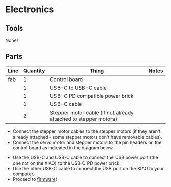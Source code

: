 
# Electronics

## Tools

None!

## Parts

| Line | Quantity | Thing                            | Notes                                          |
| ---- | -------- | -------------------------------- | ---------------------------------------------- |
|fab   | 1		  |Control board			 |												  |
|      | 1		  | USB-C to USB-C cable						 |												  |
|      | 1 		  | USB-C PD compatible power brick							 |												  |
|      | 1		  | USB-C cable		 |												  |
|      | 2		  | Stepper motor cable (if not already attached to stepper motors)		 |												  |

- Connect the stepper motor cables to the stepper motors (if they aren't already attached - some stepper motors don't have removable cables).
- Connect the servo motor and stepper motors to the pin headers on the control board as indicated in the diagram below.

<HImg src={imgControlBoard} alt="assembled control board with annotations" />

- Use the USB-C and USB-C cable to connect the USB power port (the one not on the XIAO) to the USB-C PD power brick.
- Use the other USB-C cable to connect the USB port on the XIAO to your computer.
- Proceed to [firmware](firmware)!